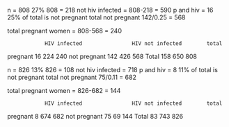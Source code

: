 n = 808
27% 808 = 218
not hiv infected = 808-218 = 590
p and hiv = 16
25% of total is not pregnant
total not pregnant 142/0.25 = 568

total pregnant women = 808-568 = 240

                HIV infected                HIV not infected        total
pregnant            16                             224                 240
not pregnant        142                             426                568
Total               158                              650                   808




n = 826
13% 826 = 108
not hiv infected = 718
p and hiv = 8
11% of total is not pregnant
total not pregnant 75/0.11 = 682

total pregnant women = 826-682 = 144



                HIV infected                HIV not infected        total
pregnant            8                             674                 682
not pregnant        75                           69                   144
Total               83                              743                  826